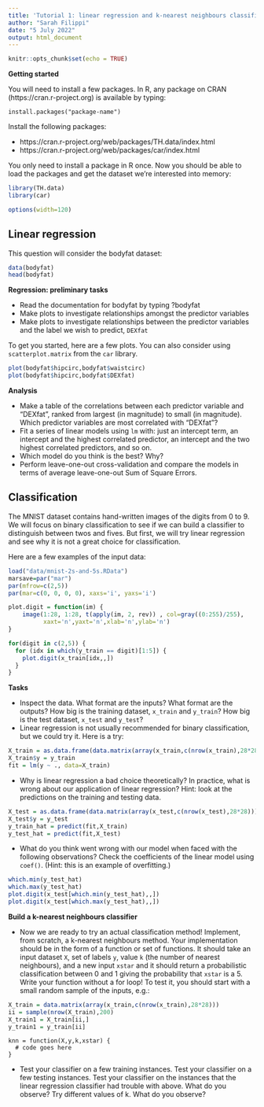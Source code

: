 ```yaml
---
title: 'Tutorial 1: linear regression and k-nearest neighbours classification'
author: "Sarah Filippi"
date: "5 July 2022"
output: html_document
---
```


```r
knitr::opts_chunk$set(echo = TRUE)
```

**Getting started**

You will need to install a few packages. In R, any package on CRAN (https://cran.r-project.org) is available by typing: 

``install.packages("package-name")``

Install the following packages:

* https://cran.r-project.org/web/packages/TH.data/index.html
* https://cran.r-project.org/web/packages/car/index.html

You only need to install a package in R once. Now you should be able to load the packages and get the dataset we're interested into memory:
```r
library(TH.data)
library(car)
```

```r
options(width=120)
```


## Linear regression

This question will consider the bodyfat dataset:
```r
data(bodyfat)
head(bodyfat)
```

**Regression: preliminary tasks**

* Read the documentation for bodyfat by typing ?bodyfat
* Make plots to investigate relationships amongst the predictor variables
* Make plots to investigate relationships between the predictor variables and the label we wish to predict, ``DEXfat``

To get you started, here are a few plots. You can also consider using ``scatterplot.matrix`` from the ``car`` library.
```r
plot(bodyfat$hipcirc,bodyfat$waistcirc)
plot(bodyfat$hipcirc,bodyfat$DEXfat)
```

**Analysis**

* Make a table of the correlations between each predictor variable and "DEXfat", ranked from largest (in magnitude) to small (in magnitude). Which predictor variables are most correlated with "DEXfat"?
* Fit a series of linear models using ``lm`` with: just an intercept term, an intercept and the highest correlated predictor, an intercept and the two highest correlated predictors, and so on.
* Which model do you think is the best? Why?
* Perform leave-one-out cross-validation and compare the models in terms of average leave-one-out Sum of Square Errors.


## Classification

The MNIST dataset contains hand-written images of the digits from 0 to 9. We will focus on binary classification to see if we can build a classifier to distinguish between twos and fives. But first, we will try linear regression and see why it is not a great choice for classification. 

Here are a few examples of the input data:

```r
load("data/mnist-2s-and-5s.RData")
marsave=par("mar")
par(mfrow=c(2,5))
par(mar=c(0, 0, 0, 0), xaxs='i', yaxs='i')

plot.digit = function(im) {
    image(1:28, 1:28, t(apply(im, 2, rev)) , col=gray((0:255)/255), 
          xaxt='n',yaxt='n',xlab='n',ylab='n')
}

for(digit in c(2,5)) {
  for (idx in which(y_train == digit)[1:5]) { 
    plot.digit(x_train[idx,,])
  }
}
```

**Tasks**

* Inspect the data. What format are the inputs? What format are the outputs? How big is the training dataset, ``x_train`` and ``y_train``? How big is the test dataset, ``x_test`` and ``y_test``?
* Linear regression is not usually recommended for binary classification, but we could try it. Here is a try:
```r
X_train = as.data.frame(data.matrix(array(x_train,c(nrow(x_train),28*28)))) # reshape the inputs for linear regression
X_train$y = y_train
fit = lm(y ~ ., data=X_train)
```
* Why is linear regression a bad choice theoretically? In practice, what is wrong about our application of linear regression? Hint: look at the predictions on the training and testing data. 
```r
X_test = as.data.frame(data.matrix(array(x_test,c(nrow(x_test),28*28))))
X_test$y = y_test
y_train_hat = predict(fit,X_train)
y_test_hat = predict(fit,X_test)
```
* What do you think went wrong with our model when faced with the following observations? Check the coefficients of the linear model using ```coef()```. (Hint: this is an example of overfitting.)
```r
which.min(y_test_hat)
which.max(y_test_hat)
plot.digit(x_test[which.min(y_test_hat),,])
plot.digit(x_test[which.max(y_test_hat),,])
```

**Build a k-nearest neighbours classifier**

* Now we are ready to try an actual classification method! Implement, from scratch, a k-nearest neighbours method. Your implementation should be in the form of a function or set of functions. It should take an input dataset ``X``, set of labels ``y``, value ``k`` (the number of nearest neighbours), and a new input ``xstar`` and it should return a probabilistic classification between 0 and 1 giving the probability that ``xstar`` is a 5. Write your function without a for loop! To test it, you should start with a small random sample of the inputs, e.g.:
```r
X_train = data.matrix(array(x_train,c(nrow(x_train),28*28)))
ii = sample(nrow(X_train),200)
X_train1 = X_train[ii,]
y_train1 = y_train[ii]
```

```
knn = function(X,y,k,xstar) {
  # code goes here
}
```

* Test your classifier on a few training instances. Test your classifier on a few testing instances. Test your classifier on the instances that the linear regression classifier had trouble with above. What do you observe? Try different values of k. What do you observe? 
